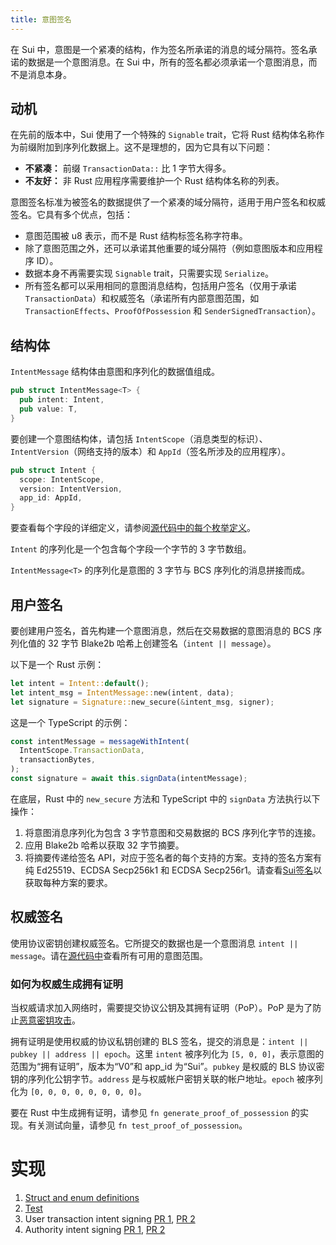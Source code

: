 ```yaml
---
title: 意图签名
---
```


在 Sui 中，意图是一个紧凑的结构，作为签名所承诺的消息的域分隔符。签名承诺的数据是一个意图消息。在 Sui 中，所有的签名都必须承诺一个意图消息，而不是消息本身。

## 动机

在先前的版本中，Sui 使用了一个特殊的 `Signable` trait，它将 Rust 结构体名称作为前缀附加到序列化数据上。这不是理想的，因为它具有以下问题：
 * **不紧凑：** 前缀 `TransactionData::` 比 1 字节大得多。
 * **不友好：** 非 Rust 应用程序需要维护一个 Rust 结构体名称的列表。

意图签名标准为被签名的数据提供了一个紧凑的域分隔符，适用于用户签名和权威签名。它具有多个优点，包括：

 * 意图范围被 u8 表示，而不是 Rust 结构标签名称字符串。
 * 除了意图范围之外，还可以承诺其他重要的域分隔符（例如意图版本和应用程序 ID）。
 * 数据本身不再需要实现 `Signable` trait，只需要实现 `Serialize`。
 * 所有签名都可以采用相同的意图消息结构，包括用户签名（仅用于承诺 `TransactionData`）和权威签名（承诺所有内部意图范围，如 `TransactionEffects`、`ProofOfPossession` 和 `SenderSignedTransaction`）。

## 结构体

`IntentMessage` 结构体由意图和序列化的数据值组成。

```rust
pub struct IntentMessage<T> {
  pub intent: Intent,
  pub value: T,
}
```

要创建一个意图结构体，请包括 `IntentScope`（消息类型的标识）、`IntentVersion`（网络支持的版本）和 `AppId`（签名所涉及的应用程序）。

```rust
pub struct Intent {
  scope: IntentScope,
  version: IntentVersion,
  app_id: AppId,
}
```

要查看每个字段的详细定义，请参阅[源代码中的每个枚举定义](https://github.com/MystenLabs/sui/blob/0dc1a38f800fc2d8fabe11477fdef702058cf00d/crates/sui-types/src/intent.rs)。

`Intent` 的序列化是一个包含每个字段一个字节的 3 字节数组。

`IntentMessage<T>` 的序列化是意图的 3 字节与 BCS 序列化的消息拼接而成。

## 用户签名

要创建用户签名，首先构建一个意图消息，然后在交易数据的意图消息的 BCS 序列化值的 32 字节 Blake2b 哈希上创建签名（`intent || message`）。

以下是一个 Rust 示例：

```rust
let intent = Intent::default();
let intent_msg = IntentMessage::new(intent, data);
let signature = Signature::new_secure(&intent_msg, signer);
```

这是一个 TypeScript 的示例：

```typescript
const intentMessage = messageWithIntent(
  IntentScope.TransactionData,
  transactionBytes,
);
const signature = await this.signData(intentMessage);
```

在底层，Rust 中的 `new_secure` 方法和 TypeScript 中的 `signData` 方法执行以下操作：
 1. 将意图消息序列化为包含 3 字节意图和交易数据的 BCS 序列化字节的连接。
 1. 应用 Blake2b 哈希以获取 32 字节摘要。
 1. 将摘要传递给签名 API，对应于签名者的每个支持的方案。支持的签名方案有纯 Ed25519、ECDSA Secp256k1 和 ECDSA Secp256r1。请查看[Sui签名](./signatures.mdx#signature-requirements)以获取每种方案的要求。

## 权威签名

使用协议密钥创建权威签名。它所提交的数据也是一个意图消息 `intent || message`。请在[源代码中](https://github.com/MystenLabs/sui/blob/0dc1a38f800fc2d8fabe11477fdef702058cf00d/crates/sui-types/src/intent.rs#L66)查看所有可用的意图范围。

### 如何为权威生成拥有证明

当权威请求加入网络时，需要提交协议公钥及其拥有证明（PoP）。PoP 是为了防止[恶意密钥攻击](https://crypto.stanford.edu/~dabo/pubs/papers/BLSmultisig.html)。

拥有证明是使用权威的协议私钥创建的 BLS 签名，提交的消息是：`intent || pubkey || address || epoch`。这里 `intent` 被序列化为 `[5, 0, 0]`，表示意图的范围为“拥有证明”，版本为“V0”和 app_id 为“Sui”。`pubkey` 是权威的 BLS 协议密钥的序列化公钥字节。`address` 是与权威帐户密钥关联的帐户地址。`epoch` 被序列化为 `[0, 0, 0, 0, 0, 0, 0, 0]`。

要在 Rust 中生成拥有证明，请参见 `fn generate_proof_of_possession` 的实现。有关测试向量，请参见 `fn test_proof_of_possession`。

# 实现

1. [Struct and enum definitions](https://github.com/MystenLabs/sui/blob/0dc1a38f800fc2d8fabe11477fdef702058cf00d/crates/sui-types/src/intent.rs)
2. [Test](https://github.com/MystenLabs/sui/blob/d009e82fa35bda4f2b3e7a86a9529d36c32a8159/crates/sui-types/src/unit_tests/intent_tests.rs)
3. User transaction intent signing [PR 1](https://github.com/MystenLabs/sui/pull/6445), [PR 2](https://github.com/MystenLabs/sui/pull/8321)
4. Authority intent signing [PR 1](https://github.com/MystenLabs/sui/pull/8154), [PR 2](https://github.com/MystenLabs/sui/pull/8726)